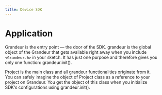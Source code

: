 ```yaml
---
title: Device SDK 
---
```

# Application

Grandeur is the entry point — the door of the SDK. grandeur is the global object of the Grandeur that gets available right away when you include `<Grandeur.h>` in your sketch. It has just one purpose and therefore gives you only one function: grandeur.init().

Project is the main class and all grandeur functionalities originate from it. You can safely imagine the object of Project class as a reference to your project on Grandeur. You get the object of this class when you initialize SDK's configurations using grandeur.init().


